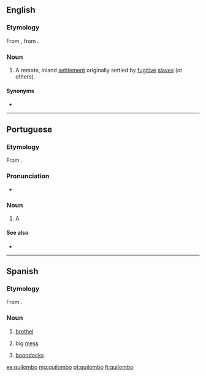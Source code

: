 ==English==
{{wikipedia}}

===Etymology===
From {{etyl|pt|en}} {{term|quilombo|lang=pt}}, from {{etyl|kmb|en}} {{term|kilombo|lang=kmb}}.

===Noun===
{{en-noun}}

# {{context|historical|in Brazil|lang=en}} A remote, inland [[settlement]] originally settled by [[fugitive]] [[slave]]s (or others).

====Synonyms====
* {{l|en|palenque}}

----
==Portuguese==

===Etymology===
From {{etyl|kmb|pt}} {{term|kilombo|lang=kmb}}.
===Pronunciation===
* {{a|Brazil}} {{IPA|[kiˈlõbu]|lang=pt}}
===Noun===
{{pt-noun|m}}

# A {{l|en|quilombo}}

====See also====
* {{l|pt|mocambo}}

----
==Spanish==

===Etymology===
From {{etyl|pt|es}} {{term|quilombo|lang=pt}}.
===Noun===
{{es-noun|m}}

# {{context|Argentina|lang=es}} [[brothel]]
# {{context|Argentina|lang=es}} big [[mess]]
# {{context|Venezuela|lang=es}} [[boondocks]]

[[es:quilombo]]
[[mg:quilombo]]
[[pt:quilombo]]
[[fi:quilombo]]
